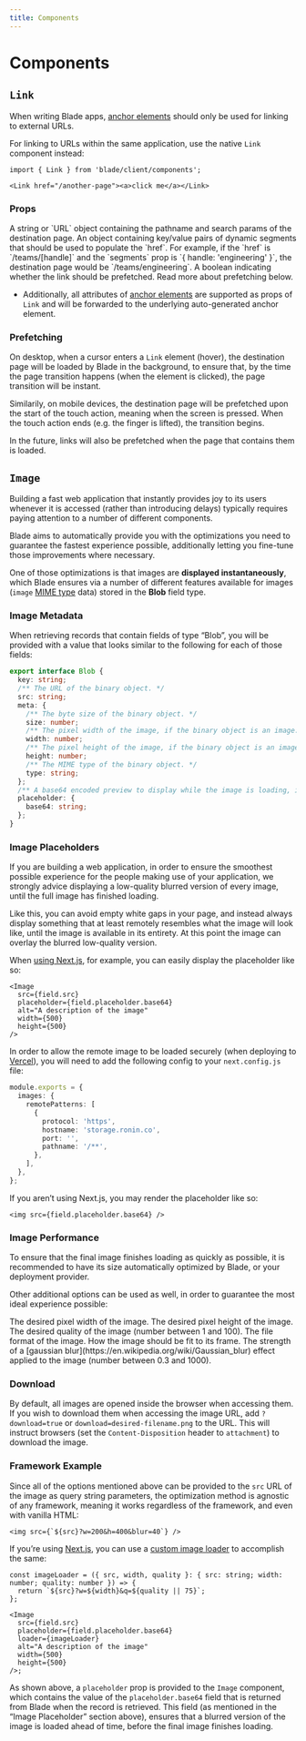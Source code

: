 ```yaml
---
title: Components
---
```



# Components

## `Link`

When writing Blade apps, [anchor elements](https://developer.mozilla.org/en-US/docs/Web/HTML/Reference/Elements/a) should only be used for linking to external URLs.

For linking to URLs within the same application, use the native `Link` component instead:

```tsx
import { Link } from 'blade/client/components';

<Link href="/another-page"><a>click me</a></Link>
```

### Props

<ParamField path="href" type="string" isRequired>
    A string or `URL` object containing the pathname and search params of the
    destination page.
</ParamField>

<ParamField path="segments" type="object">
    An object containing key/value pairs of dynamic segments that should be
    used to populate the `href`. For example, if the `href` is `/teams/[handle]` and the
    `segments` prop is `{ handle: 'engineering' }`, the destination page would be
    `/teams/engineering`.
</ParamField>

<ParamField path="prefetch" type="boolean" defaultValue="true">
    A boolean indicating whether the link should be prefetched. Read more about prefetching below.
</ParamField>

- Additionally, all attributes of
  [anchor elements](https://developer.mozilla.org/en-US/docs/Web/HTML/Reference/Elements/a)
  are supported as props of `Link` and will be forwarded to the underlying auto-generated
  anchor element.

### Prefetching

On desktop, when a cursor enters a `Link` element (hover), the destination page will be
loaded by Blade in the background, to ensure that, by the time the page transition happens
(when the element is clicked), the page transition will be instant.

Similarily, on mobile devices, the destination page will be prefetched upon the start of
the touch action, meaning when the screen is pressed. When the touch action ends (e.g.
the finger is lifted), the transition begins.

In the future, links will also be prefetched when the page that contains them is loaded.

## `Image`

Building a fast web application that instantly provides joy to its users whenever it is accessed (rather than introducing delays) typically requires paying attention to a number of different components.

Blade aims to automatically provide you with the optimizations you need to guarantee the fastest experience possible, additionally letting you fine-tune those improvements where necessary.

One of those optimizations is that images are **displayed instantaneously**, which Blade ensures via a number of different features available for images (`image` [MIME type](https://developer.mozilla.org/en-US/docs/Web/HTTP/Basics_of_HTTP/MIME_types) data) stored in the **Blob** field type.

### Image Metadata

When retrieving records that contain fields of type “Blob”, you will be provided with a value that looks similar to the following for each of those fields:

```ts
export interface Blob {
  key: string;
  /** The URL of the binary object. */
  src: string;
  meta: {
    /** The byte size of the binary object. */
    size: number;
    /** The pixel width of the image, if the binary object is an image. */
    width: number;
    /** The pixel height of the image, if the binary object is an image. */
    height: number;
    /** The MIME type of the binary object. */
    type: string;
  };
  /** A base64 encoded preview to display while the image is loading, if the binary object is an image. */
  placeholder: {
    base64: string;
  };
}
```

### Image Placeholders

If you are building a web application, in order to ensure the smoothest possible experience for the people making use of your application, we strongly advice displaying a low-quality blurred version of every image, until the full image has finished loading.

Like this, you can avoid empty white gaps in your page, and instead always display something that at least remotely resembles what the image will look like, until the image is available in its entirety. At this point the image can overlay the blurred low-quality version.

When [using Next.js](https://nextjs.org/docs/app/building-your-application/optimizing/images), for example, you can easily display the placeholder like so:

```tsx
<Image
  src={field.src}
  placeholder={field.placeholder.base64}
  alt="A description of the image"
  width={500}
  height={500}
/>
```

In order to allow the remote image to be loaded securely (when deploying to [Vercel](https://vercel.com/)), you will need to add the following config to your `next.config.js` file:

```ts
module.exports = {
  images: {
    remotePatterns: [
      {
        protocol: 'https',
        hostname: 'storage.ronin.co',
        port: '',
        pathname: '/**',
      },
    ],
  },
};
```

If you aren’t using Next.js, you may render the placeholder like so:

```tsx
<img src={field.placeholder.base64} />
```

### Image Performance

To ensure that the final image finishes loading as quickly as possible, it is recommended to have its size automatically optimized by Blade, or your deployment provider.

Other additional options can be used as well, in order to guarantee the most ideal experience possible:

<ParamField path="w" type="number">
    The desired pixel width of the image.
</ParamField>

<ParamField path="h" type="number">
    The desired pixel height of the image.
</ParamField>

<ParamField path="q" type="number">
    The desired quality of the image (number between 1 and 100).
</ParamField>

<ParamField path="fm" type="avif | webp | png | jpeg">
    The file format of the image.
</ParamField>

<ParamField path="fit" type="cover | contain | inside | outside | fill">
    How the image should be fit to its frame.
</ParamField>

<ParamField path="blur" type="number">
    The strength of a [gaussian blur](https://en.wikipedia.org/wiki/Gaussian_blur) effect applied to the image (number between 0.3 and 1000).
</ParamField>

### Download

By default, all images are opened inside the browser when accessing them. If you wish to download them when accessing the image URL, add `?download=true` or `download=desired-filename.png` to the URL. This will instruct browsers (set the `Content-Disposition` header to `attachment`) to download the image.

### Framework Example

Since all of the options mentioned above can be provided to the `src` URL of the image as query string parameters, the optimization method is agnostic of any framework, meaning it works regardless of the framework, and even with vanilla HTML:

```tsx
<img src={`${src}?w=200&h=400&blur=40`} />
```

If you’re using [Next.js](https://nextjs.org/), you can use a [custom image loader](https://nextjs.org/docs/app/api-reference/components/image#loader) to accomplish the same:

```tsx
const imageLoader = ({ src, width, quality }: { src: string; width: number; quality: number }) => {
  return `${src}?w=${width}&q=${quality || 75}`;
};

<Image
  src={field.src}
  placeholder={field.placeholder.base64}
  loader={imageLoader}
  alt="A description of the image"
  width={500}
  height={500}
/>;
```

As shown above, a `placeholder` prop is provided to the `Image` component, which contains the value of the `placeholder.base64` field that is returned from Blade when the record is retrieved. This field (as mentioned in the “Image Placeholder” section above), ensures that a blurred version of the image is loaded ahead of time, before the final image finishes loading.
